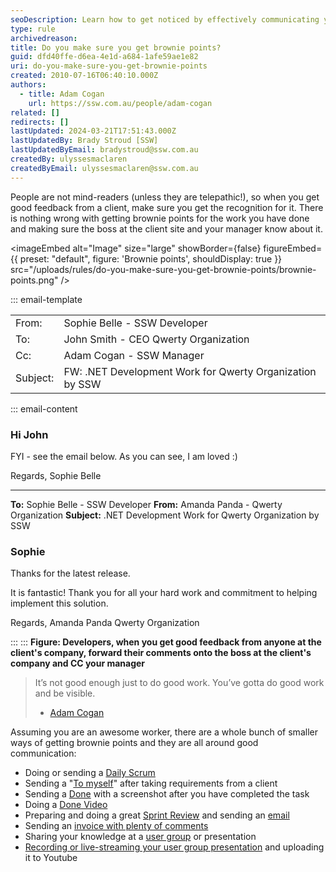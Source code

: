 ```yaml
---
seoDescription: Learn how to get noticed by effectively communicating your successes and handling client feedback.
type: rule
archivedreason:
title: Do you make sure you get brownie points?
guid: dfd40ffe-d6ea-4e1d-a684-1afe59ae1e82
uri: do-you-make-sure-you-get-brownie-points
created: 2010-07-16T06:40:10.000Z
authors:
  - title: Adam Cogan
    url: https://ssw.com.au/people/adam-cogan
related: []
redirects: []
lastUpdated: 2024-03-21T17:51:43.000Z
lastUpdatedBy: Brady Stroud [SSW]
lastUpdatedByEmail: bradystroud@ssw.com.au
createdBy: ulyssesmaclaren
createdByEmail: ulyssesmaclaren@ssw.com.au
---
```


People are not mind-readers (unless they are telepathic!), so when you get good feedback from a client, make sure you get the recognition for it. There is nothing wrong with getting brownie points for the work you have done and making sure the boss at the client site and your manager know about it.

<imageEmbed
  alt="Image"
  size="large"
  showBorder={false}
  figureEmbed={{
    preset: "default",
    figure: 'Brownie points',
    shouldDisplay: true
  }}
  src="/uploads/rules/do-you-make-sure-you-get-brownie-points/brownie-points.png"
/>

::: email-template

| | |
| -------- | --- |
| From: | Sophie Belle - SSW Developer |
| To: | John Smith - CEO Qwerty Organization |
| Cc: | Adam Cogan - SSW Manager |
| Subject: | FW: .NET Development Work for Qwerty Organization by SSW |
::: email-content

### Hi John

FYI - see the email below. As you can see, I am loved :)

Regards,
Sophie Belle

---

**To:** Sophie Belle - SSW Developer
**From:** Amanda Panda - Qwerty Organization
**Subject:** .NET Development Work for Qwerty Organization by SSW

### Sophie

Thanks for the latest release.

It is fantastic! Thank you for all your hard work and commitment to helping implement this solution.

Regards,
Amanda Panda
Qwerty Organization

:::
:::
**Figure: Developers, when you get good feedback from anyone at the client's company, forward their comments onto the boss at the client's company and CC your manager**

> It’s not good enough just to do good work. You’ve gotta do good work and be visible.
>
> * [Adam Cogan](https://www.ssw.com.au/people/adam-cogan)

Assuming you are an awesome worker, there are a whole bunch of smaller ways of getting brownie points and they are all around good communication:

* Doing or sending a [Daily Scrum](/methodology-do-you-do-daily-scrums-aka-stand-up-meetings)
* Sending a "[To myself](/dones-do-you-send-yourself-emails)" after taking requirements from a client
* Sending a [Done](/done-do-you-know-when-to-send-a-done-email-in-scrum) with a screenshot after you have completed the task
* Doing a [Done Video](/send-done-videos)
* Preparing and doing a great [Sprint Review](/do-you-know-what-happens-at-a-sprint-review-meeting) and sending an [email](/sprint-review-retro-email)
* Sending an [invoice with plenty of comments](/do-you-know-how-to-describe-the-work-you-have-done-while-avoiding-the-word-bug)
* Sharing your knowledge at a [user group](https://www.ssw.com.au/ssw/NETUG/) or presentation
* [Recording or live-streaming your user group presentation](https://www.ssw.com.au/ssw/Consulting/Video-Production/Conference-Video-Recording.aspx) and uploading it to Youtube
